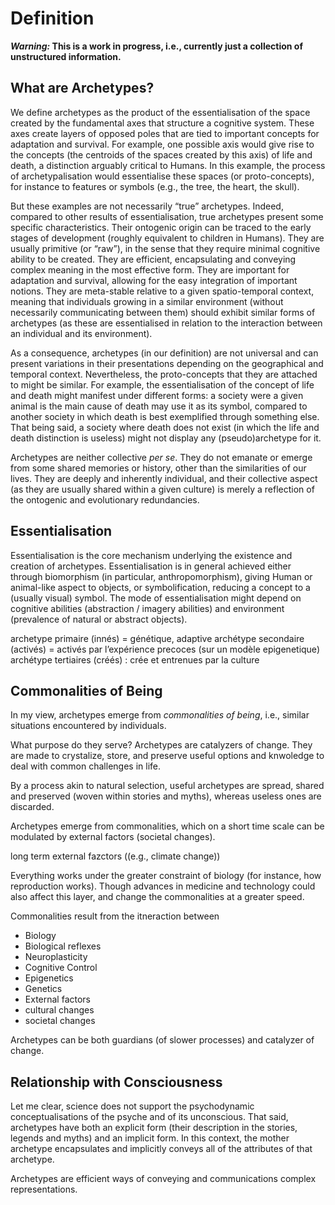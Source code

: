 # Definition

***Warning:* This is a work in progress, i.e., currently just a collection of unstructured information.**

## What are Archetypes?

We define archetypes as the product of the essentialisation of the space created by the fundamental axes that structure a cognitive system. These axes create layers of opposed poles that are tied to important concepts for adaptation and survival. For example, one possible axis would give rise to the concepts (the centroids of the spaces created by this axis) of life and death, a distinction arguably critical to Humans. In this example, the process of archetypalisation would essentialise these spaces (or proto-concepts), for instance to features or symbols (e.g., the tree, the heart, the skull). 

But these examples are not necessarily "true" archetypes. Indeed, compared to other results of essentialisation, true archetypes present some specific characteristics. Their ontogenic origin can be traced to the early stages of development (roughly equivalent to children in Humans). They are usually primitive (or "raw"), in the sense that they require minimal cognitive ability to be created. They are efficient, encapsulating and conveying complex meaning in the most effective form. They are important for adaptation and survival, allowing for the easy integration of important notions. They are meta-stable relative to a given spatio-temporal context, meaning that individuals growing in a similar environment (without necessarily communicating between them) should exhibit similar forms of archetypes (as these are essentialised in relation to the interaction between an individual and its environment).  

As a consequence, archetypes (in our definition) are not universal and can present variations in their presentations depending on the geographical and temporal context. Nevertheless, the proto-concepts that they are attached to might be similar. For example, the essentialisation of the concept of life and death might manifest under different forms: a society were a given animal is the main cause of death may use it as its symbol, compared to another society in which death is best exemplified through something else. That being said, a society where death does not exist (in which the life and death distinction is useless) might not display any (pseudo)archetype for it.

Archetypes are neither collective *per se*. They do not emanate or emerge from some shared memories or history, other than the similarities of our lives. They are deeply and inherently individual, and their collective aspect (as they are usually shared within a given culture) is merely a reflection of the ontogenic and evolutionary redundancies.

## Essentialisation

Essentialisation is the core mechanism underlying the existence and creation of archetypes. Essentialisation is in general achieved either through biomorphism (in particular, anthropomorphism), giving Human or animal-like aspect to objects, or symbolification, reducing a concept to a (usually visual) symbol. The mode of essentialisation might depend on cognitive abilities (abstraction / imagery abilities) and environment (prevalence of natural or abstract objects).


archetype primaire (innés) = génétique, adaptive
archétype secondaire (activés) = activés par l'expérience precoces (sur un modèle epigenetique)
archétype tertiaires (créés) : crée et entrenues par la culture


## Commonalities of Being

In my view, archetypes emerge from *commonalities of being*, i.e., similar situations encountered by individuals.

What purpose do they serve? Archetypes are catalyzers of change. They are made to crystalize, store, and preserve useful options and knwoledge to deal with common challenges in life. 

By a process akin to natural selection, useful archetypes are spread, shared and preserved (woven within stories and myths), whereas useless ones are discarded. 

<!-- FIGURE ON COMMONALITIES AND CHANGE ON DIFFERENT TIME SCALES-->

Archetypes emerge from commonalities, which on a short time scale can be modulated by external factors (societal changes). 

long term external fazctors ((e.g., climate change)) 


Everything works under the greater constraint of biology (for instance, how reproduction works). Though advances in medicine and technology could also affect this layer, and change the commonalities at a greater speed.

Commonalities result from the itneraction between

- Biology
- Biological reflexes
- Neuroplasticity
- Cognitive Control
- Epigenetics
- Genetics
- External factors
- cultural changes
- societal changes

Archetypes can be both guardians (of slower processes) and catalyzer of change. 

## Relationship with Consciousness

Let me clear, science does not support the psychodynamic conceptualisations of the psyche and of its unconscious. That said, archetypes have both an explicit form (their description in the stories, legends and myths) and an implicit form. In this context, the mother archetype encapsulates and implicitly conveys all of the attributes of that archetype.

Archetypes are efficient ways of conveying and communications complex representations. 

